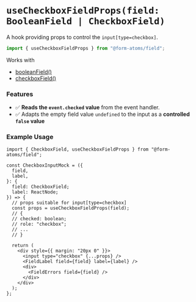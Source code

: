 
<Meta title="hooks/useCheckboxFieldProps" />

<hgroup>

# `useCheckboxFieldProps(field: BooleanField | CheckboxField)`

A hook providing props to control the `input[type=checkbox]`.

</hgroup>

```ts
import { useCheckboxFieldProps } from "@form-atoms/field";
```

Works with

- [booleanField()](?path=/docs/fields-booleanfield--docs)
- [checkboxField()](?path=/docs/fields-checkboxfield--docs#checkboxfield)

### Features

- ✅ **Reads the `event.checked` value** from the event handler.
- ✅ Adapts the empty field value `undefined` to the input as a **controlled `false` value**

### Example Usage

```tsx
import { CheckboxField, useCheckboxFieldProps } from "@form-atoms/field";

const CheckboxInputMock = ({
  field,
  label,
}: {
  field: CheckboxField;
  label: ReactNode;
}) => {
  // props suitable for input[type=checkbox]
  const props = useCheckboxFieldProps(field);
  // {
  // checked: boolean;
  // role: "checkbox";
  // ...
  // }

  return (
    <div style={{ margin: "20px 0" }}>
      <input type="checkbox" {...props} />
      <FieldLabel field={field} label={label} />
      <div>
        <FieldErrors field={field} />
      </div>
    </div>
  );
};
```
